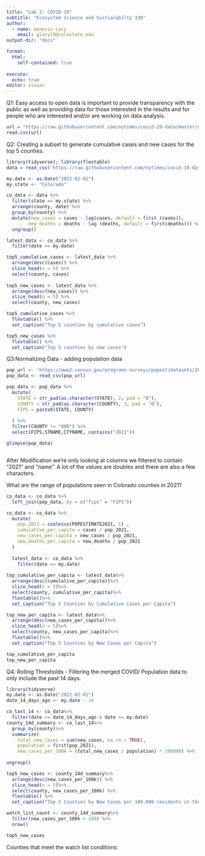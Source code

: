 ```yaml
---
title: "Lab 3: COVID-19"
subtitle: "Ecosystem Science and Sustianabilty 330"
author:
  - name: Genesis Lacy 
    email: glacy19@colostate.edu
output-dir: "docs"

format: 
  html:
    self-contained: true
    
execute: 
  echo: true
editor: visual
---
```


Q1: Easy access to open data is important to provide transparency with the public as well as providing data for those interested in the results and for people who are interested and/or are working on data analysis.

```r
url = "https://raw.githubusercontent.com/nytimes/covid-19-data/master/us-counties.csv"
read.csv(url)


```

Q2: Creating a subset to generate cumulative cases and new cases for the top 5 counties.

```r
library(tidyverse); library(flextable)
data = read_csv('https://raw.githubusercontent.com/nytimes/covid-19-data/master/us-counties.csv')

my.date <- as.Date("2022-02-01")
my.state <- "Colorado"

co_data <- data %>%
  filter(state == my.state) %>%
  arrange(county, date) %>%
  group_by(county) %>%
  mutate(new_cases = cases - lag(cases, default = first (cases)),
        new_deaths = deaths - lag (deaths, default = first(deaths))) %>%
  ungroup()

```

```r
latest_data <- co_data %>%
  filter(date == my.date)

top5_cumulative_cases <- latest_data %>%
  arrange(desc(cases)) %>%
  slice_head(n = 5) %>%
  select(county, cases)
  
top5_new_cases <- latest_data %>%
  arrange(desc(new_cases)) %>%
  slice_head(n = 5) %>%
  select(county, new_cases)

top5_cumulative_cases %>%
  flextable() %>%
  set_caption("Top 5 counties by cumulative cases")

top5_new_cases %>%
  flextable() %>%
  set_caption("Top 5 counties by new cases")
```

Q3:Normalizing Data - adding population data


```r
pop_url <- 'https://www2.census.gov/programs-surveys/popest/datasets/2020-2023/counties/totals/co-est2023-alldata.csv'
pop_data <- read_csv(pop_url)

pop_data <- pop_data %>%
  mutate(
    STATE = str_pad(as.character(STATE), 2, pad = "0"),
    COUNTY = str_pad(as.character(COUNTY), 3, pad = "0"),
    FIPS = paste0(STATE, COUNTY)
  
  ) %>%
  filter(COUNTY != "000") %>%
  select(FIPS,STNAME,CTYNAME, contains("2021"))

glimpse(pop_data)



```

After Modification we're only looking at columns we filtered to contain "2021" and "name". A lot of the values are doubles and there are also a few characters. 

What are the range of populations seen in Colorado counties in 2021?

```r
co_data <- co_data %>%
  left_join(pop_data, by = c("fips" = "FIPS"))

co_data <- co_data %>%
  mutate(
    pop_2021 = coalesce(POPESTIMATE2021, 1) ,
    cumulative_per_capita = cases / pop_2021,
    new_cases_per_capita = new_cases / pop_2021, 
    new_deaths_per_capita = new_deaths / pop_2021
  )
  
  latest_data <- co_data %>%
    filter(date == my.date)
  
top_cumulative_per_capita <- latest_data%>%
  arrange(desc(cumulative_per_capita))%>%
  slice_head(n = 5)%>%
  select(county, cumulative_per_capita)%>%
  flextable()%>%
  set_caption("Top 5 Counties by Cumulative Cases per Capita")

top_new_per_capita <- latest_data%>%
  arrange(desc(new_cases_per_capita))%>%
  slice_head(n = 5)%>%
  select(county, new_cases_per_capita)%>%
  flextable()%>%
  set_caption("Top 5 Counties by New Cases per Capita")

top_cumulative_per_capita
top_new_per_capita
```
Q4: Rolling Thresholds - Filtering the merged COVID/ Population data to only include the past 14 days. 

```r
library(tidyverse)
my.date <- as.Date("2022-02-01")
date_14_days_ago <- my.date - 14

co_last_14 <- co_data%>%
  filter(date >= date_14_days_ago & date <= my.date)
county_14d_summary <- co_last_14%>%
  group_by(county)%>%
  summarize(
    total_new_cases = sum(new_cases, na.rm = TRUE),
    population = first(pop_2021),
    new_cases_per_100k = (total_new_cases / population) * 100000) %>%
    
ungroup()

top5_new_cases <- county_14d_summary%>%
  arrange(desc(new_cases_per_100k)) %>%
  slice_head(n = 5)%>%
  select(county, new_cases_per_100k) %>%
  flextable() %>%
  set_caption("Top 5 Counties by New Cases per 100,000 residents in the last 14 days")

watch_list_count <- county_14d_summary%>%
  filter(new_cases_per_100k > 100) %>%
  nrow()

top5_new_cases

```
Counties that meet the watch list conditions: 
```r

```





